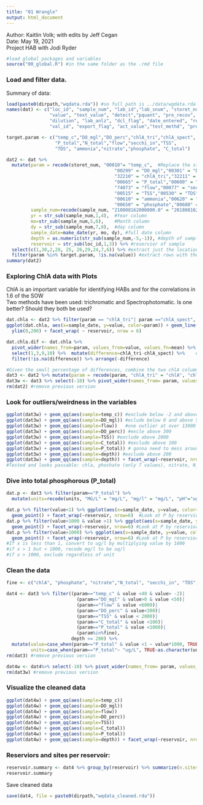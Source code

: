 ```yaml
---
title: "01 Wrangle"
output: html_document
---
```


Author: Kaitlin Volk; with edits by Jeff Cegan  
Date: May 19, 2021  
Project HAB with Jodi Ryder  

```r
#load global packages and variables
source("00_global.R") #in the same folder as the .rmd file
```

### Load and filter data. 
Summary of data:

```r
load(paste0(dirpath,"wqdata.rda")) #so full path is ../data/wgdata.rda 
names(dat) <- c("loc_id", "sample_num", "lab_id","lab_snum", "storet_num", "units",   
                "value", "text_value", "detect","pquant", "pre_recov", "post_recov",
                "dilution", "lab_anlz", "dcl_flag", "date_entered", "revision", "val_qual", #I exported the text file without headers
                "val_id", "export_flag", "act_value","test_methd", "prep_mthd")             #so I'm adding them in manually here

target.param <- c("temp_c","DO_mgl","DO_perc","chlA_tri","chlA_spect",
                  "P_total","N_total","flow","secchi_in","TSS",           #A list of the priority parameters to be used when 
                  "TDS", "ammonia","nitrate","phosphate", "C_total")      #filtering in the next dataframe

dat2 <- dat %>%   
  mutate(param = recode(storet_num, "00010"= "temp_c",  #Replace the storet codes of the priority params with descriptive text
                                        "00299" = "DO_mgl","00301" = "DO_perc",
                                        "32210" = "chlA_tri","32211" = "chlA_spect",
                                        "00665" = "P_total","00600" = "N_total",
                                        "74073" = "flow","00077" = "secchi_in",
                                        "00515" = "TSS","00530" = "TDS",
                                        "00610" = "ammonia","00620" = "nitrate",
                                        "00650" = "phosphate","00680" = "C_total"),
         sample_num=recode(sample_num, "210808162000000.0" = "201808162000000.0"),  #fix clearly wrong date
         yr = str_sub(sample_num,1,4),  #Year column
         mo=str_sub(sample_num,5,6),    #Month column
         dy = str_sub(sample_num,7,8),  #day column
         sample_date=make_date(yr, mo, dy), #full date column
         depth = as.numeric(str_sub(sample_num,-5,-1)), #depth of sample
         reservoir = str_sub(loc_id,1,3)) %>% #reservior of sample
  select(c(1,30,2,28, 25, 26,29,24,7,6)) %>% #extract just the location, date, depth, and paramater data
  filter(param %in% target.param, !is.na(value)) #extract rows with the priority parameters only and remove NA's
summary(dat2)
```

### Exploring ChlA data with Plots
ChlA is an important variable for identifying HABs and for the correlations in 1.6 of the SOW  
Two methods have been used: trichromatic and Spectrophotomatic. Is one better? Should they both be used?

```r
dat.chla <- dat2 %>% filter(param == "chlA_tri"| param =="chlA_spect",!is.na(value)) #pull just the chla dat
ggplot(dat.chla, aes(x=sample_date, y=value, color=param)) + geom_line() +  #graph chla over time for the two methods
  ylim(0,200) + facet_wrap( ~ reservoir, nrow = 6)                          #facet by reservior to see differences

dat.chla.dif <- dat.chla %>%    
  pivot_wider(names_from=param, values_from=value, values_fn=mean) %>% 
  select(1,3,9,10) %>%  mutate(difference=chlA_tri-chlA_spect) %>%    #calculate difference in methods for samples with values for both methods
  filter(!is.na(difference)) %>% arrange(-difference)                   #2% of values are in disagreement

#Given the small percentage of differences, combine the two chlA columns into 1
dat3 <- dat2 %>% mutate(param = recode(param, "chlA_tri" = "chlA", "chlA_spect" = "chlA"))
dat3w <- dat3 %>% select(-10) %>% pivot_wider(names_from= param, values_from = value, values_fn=mean) 
rm(dat2) #remove previous version
```

### Look for outliers/weirdness in the variables

```r
ggplot(dat3w) + geom_qq(aes(sample=temp_c)) #exclude below -2 and above 40
ggplot(dat3w) + geom_qq(aes(sample=DO_mgl)) #eclude below 0 and above 50
ggplot(dat3w) + geom_qq(aes(sample=flow))   #one outlier at over 13000 cfu (next highest 5388)
ggplot(dat3w) + geom_qq(aes(sample=DO_perc)) #excle above 300
ggplot(dat3w) + geom_qq(aes(sample=TSS)) #exclude above 2000
ggplot(dat3w) + geom_qq(aes(sample=C_total)) #exclude above 100
ggplot(dat3w) + geom_qq(aes(sample=P_total)) # gonna need to mess around with this b/c of units
ggplot(dat3w) + geom_qq(aes(sample=depth)) #exclude above 200 
ggplot(dat3w) + geom_qq(aes(sample=depth)) + facet_wrap(~reservoir, nrow=6) #depth by reservoir confirm that I should exclude depths over 200
#Tested and looks passable: chla, phoshate (only 7 values), nitrate, N_total, secchi_in,TDS, ammonia
```

### Dive into total phosphorous (P_total)
```r
dat.p <- dat3 %>% filter(param=="P_total") %>%                               #Looking at P data only
  mutate(units=recode(units, "MG/L" = "mg/L", "mg/l" = "mg/L", "pH"="ug/L")) #simplify variations so you only have ug/L and mg/L

dat.p %>% filter(value<1) %>% ggplot(aes(x=sample_date, y=value, color=units)) + 
  geom_point() + facet_wrap(~reservoir, nrow=6)  #Look at P by reservior and units for values under 1
dat.p %>% filter(value<1000 & value >1) %>% ggplot(aes(x=sample_date, y=value, color=units)) + 
  geom_point() + facet_wrap(~reservoir, nrow=6) #Look at P by reservior and units for values over 1 but below 1000 
dat.p %>% filter(value>1000) %>% ggplot(aes(x=sample_date, y=value, color=units)) + 
  geom_point() + facet_wrap(~reservoir, nrow=6) #Look at P by reservior and for values over 1000 (the rounded upper limit in my brief lit search)
#If x is less than 1, convert to ug/l by multiplying value by 1000 
#if x > 1 but < 1000, recode mg/l to be uq/l
#if x > 1000, exclude regardless of unit
```

### Clean the data
```r
fine <- c("chlA", "phosphate", "nitrate","N_total", "secchi_in", "TDS", "ammonia")   #parameters that won't be cleaned

dat4 <- dat3 %>% filter((param=="temp_c" & value <40 & value> -2)|      #exclude outlying data that
                          (param=="DO_mgl" & value>0 & value <50)|      #we determined above from visualiztion
                          (param=="flow" & value <6000)|                            
                          (param=="DO_perc" & value<300)|                           
                          (param=="TSS" & value < 2000)|                             
                          (param=="C_total" & value <100)|                          
                          (param=="P_total" & value <1000)|                       
                          (param%in%fine), 
                        depth <= 200) %>% 
  mutate(value=case_when(param=="P_total" & value <1 ~ value*1000, TRUE~value), #complete proper conversion/recoding for P data
         units=case_when(param=="P_total"~ "ug/L", TRUE~as.character(units)))
rm(dat3) #remove previous version

dat4w <- dat4%>% select(-10) %>% pivot_wider(names_from= param, values_from = value, values_fn=mean)
rm(dat3w) #remove previous version
```

### Visualize the cleaned data
```r
ggplot(dat4w) + geom_qq(aes(sample=temp_c))
ggplot(dat4w) + geom_qq(aes(sample=DO_mgl)) 
ggplot(dat4w) + geom_qq(aes(sample=flow))   
ggplot(dat4w) + geom_qq(aes(sample=DO_perc)) 
ggplot(dat4w) + geom_qq(aes(sample=TSS)) 
ggplot(dat4w) + geom_qq(aes(sample=C_total)) 
ggplot(dat4w) + geom_qq(aes(sample=P_total))
ggplot(dat4w) + geom_qq(aes(sample=depth)) + facet_wrap(~reservoir, nrow=6)
```
### Reserviors and sites per reservoir:

```r
reservoir.summary <- dat4 %>% group_by(reservoir) %>% summarize(n.sites = n_distinct(loc_id))  #Get counts for the number of samples sites per reservoir
reservoir.summary 
```
Save cleaned data
```r
save(dat4, file = paste0(dirpath,"wqdata_cleaned.rda"))
```



